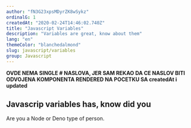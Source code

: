 ```yaml
---
author: "fN3G23xpsMDyrZK8wSykz"
ordinalG: 1
createdAt: "2020-02-24T14:46:02.740Z"
title: "Javascript Variables"
description: "Variables are great, know about them"
lang: "en"
themeColor: "blanchedalmond"
slug: javascript/variables
group: Javascript
---
```


**OVDE NEMA SINGLE # NASLOVA, JER SAM REKAO DA CE NASLOV BITI ODVOJENA KOMPONENTA RENDERED NA POCETKU SA createdAt i updated**

## Javascrip variables has, know did you

Are you a Node or Deno type of person.
